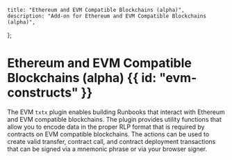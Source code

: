     title: "Ethereum and EVM Compatible Blockchains (alpha)",
    description: "Add-on for Ethereum and EVM Compatible Blockchains (alpha)",
};

# Ethereum and EVM Compatible Blockchains (alpha) {{ id: "evm-constructs" }}

The EVM `txtx` plugin enables building Runbooks that interact with Ethereum and EVM compatible blockchains. 
The plugin provides utility functions that allow you to encode data in the proper RLP format that is required by contracts on EVM compatible blockchains.
The actions can be used to create valid transfer, contract call, and contract deployment transactions that can be signed via a mnemonic phrase or via your browser signer. 
